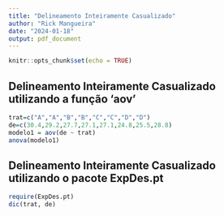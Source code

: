 ---
title: "Delineamento Inteiramente Casualizado"
author: "Rick Mangueira"
date: "2024-01-18"
output: pdf_document
---

```{r setup, include=FALSE}
knitr::opts_chunk$set(echo = TRUE)
```

## Delineamento Inteiramente Casualizado utilizando a função 'aov'


```{r, echo=TRUE}
trat=c("A","A","B","B","C","C","D","D")
de=c(30.4,29.2,27.7,27.1,27.1,24.8,25.5,28.8)
modelo1 = aov(de ~ trat)
anova(modelo1)
```

## Delineamento Inteiramente Casualizado utilizando o pacote ExpDes.pt
```{r, echo=TRUE}
require(ExpDes.pt)
dic(trat, de)

```
